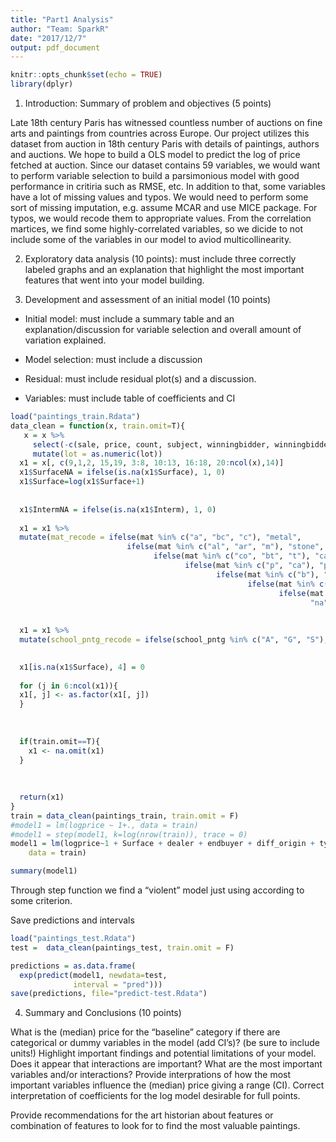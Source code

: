 ```yaml
---
title: "Part1 Analysis"
author: "Team: SparkR"
date: "2017/12/7"
output: pdf_document
---
```


```r
knitr::opts_chunk$set(echo = TRUE)
library(dplyr)
```

1. Introduction: Summary of problem and objectives (5 points)

Late 18th century Paris has witnessed countless number of auctions on fine arts and paintings from countries across Europe. Our project utilizes this dataset from auction in 18th century Paris with details of paintings, authors and auctions. 
We hope to build a OLS model to predict the log of price fetched at auction. Since our dataset contains 59 variables, we would want to perform variable selection to build a parsimonious model with good performance in critiria such as RMSE, etc. 
In addition to that, some variables have a lot of missing values and typos. We would need to perform some sort of missing imputation, e.g. assume MCAR and use MICE package. For typos, we would recode them to appropriate values.
From the correlation martices, we find some highly-correlated variables, so we dicide to not include some of the variables in our model to aviod multicollinearity.


2. Exploratory data analysis (10 points): must include three correctly labeled graphs and an explanation that highlight the most important features that went into your model building.



3. Development and assessment of an initial model (10 points)

* Initial model: must include a summary table and an explanation/discussion for variable selection and overall amount of variation explained. 

* Model selection: must include a discussion

* Residual: must include residual plot(s) and a discussion.  

* Variables: must include table of coefficients and CI
```r
load("paintings_train.Rdata")
data_clean = function(x, train.omit=T){
   x = x %>% 
     select(-c(sale, price, count, subject, winningbidder, winningbiddertype, authorstandard, authorstyle, author, Height_in, Width_in, Surface_Rect, Diam_in, Surface_Rnd)) %>%
     mutate(lot = as.numeric(lot))
  x1 = x[, c(9,1,2, 15,19, 3:8, 10:13, 16:18, 20:ncol(x),14)]
  x1$SurfaceNA = ifelse(is.na(x1$Surface), 1, 0)
  x1$Surface=log(x1$Surface+1)
  
  
  x1$IntermNA = ifelse(is.na(x1$Interm), 1, 0)
  
  x1 = x1 %>%
  mutate(mat_recode = ifelse(mat %in% c("a", "bc", "c"), "metal",
                          ifelse(mat %in% c("al", "ar", "m"), "stone",
                                ifelse(mat %in% c("co", "bt", "t"), "canvas",
                                       ifelse(mat %in% c("p", "ca"), "paper",
                                              ifelse(mat %in% c("b"), "wood",
                                                     ifelse(mat %in% c("o", "e", "v"), "other",
                                                            ifelse(mat %in% c("n/a", ""), "na",
                                                                   "na"))))))))
  
  
  x1 = x1 %>%
  mutate(school_pntg_recode = ifelse(school_pntg %in% c("A", "G", "S"), "other",school_pntg))

  
  x1[is.na(x1$Surface), 4] = 0
  
  for (j in 6:ncol(x1)){
  x1[, j] <- as.factor(x1[, j])
  }
  
  
  
  if(train.omit==T){
    x1 <- na.omit(x1)
  }
  
  
  
  return(x1) 
}
train = data_clean(paintings_train, train.omit = F)
#model1 = lm(logprice ~ 1+., data = train)
#model1 = step(model1, k=log(nrow(train)), trace = 0)
model1 = lm(logprice~1 + Surface + dealer + endbuyer + diff_origin + type_intermed + engraved + mat_recode+school_pntg_recode+paired + lrgfont + lands_sc + othgenre + discauth + othartist+still_life+, 
    data = train)

summary(model1)
```


Through step function we find a "violent" model just using according to some criterion.

Save predictions and intervals
```r
load("paintings_test.Rdata")
test =  data_clean(paintings_test, train.omit = F)

predictions = as.data.frame(
  exp(predict(model1, newdata=test, 
              interval = "pred")))
save(predictions, file="predict-test.Rdata")
```

4. Summary and Conclusions (10 points)

What is the (median) price for the "baseline" category if there are categorical or dummy variables in the model (add CI's)?  (be sure to include units!) Highlight important findings and potential limitations of your model.  Does it appear that interactions are important?  What are the most important variables and/or interactions?  Provide interprations of how the most important variables influence the (median) price giving a range (CI).  Correct interpretation of coefficients for the log model desirable for full points.

Provide recommendations for the art historian about features or combination of features to look for to find the most valuable paintings.
